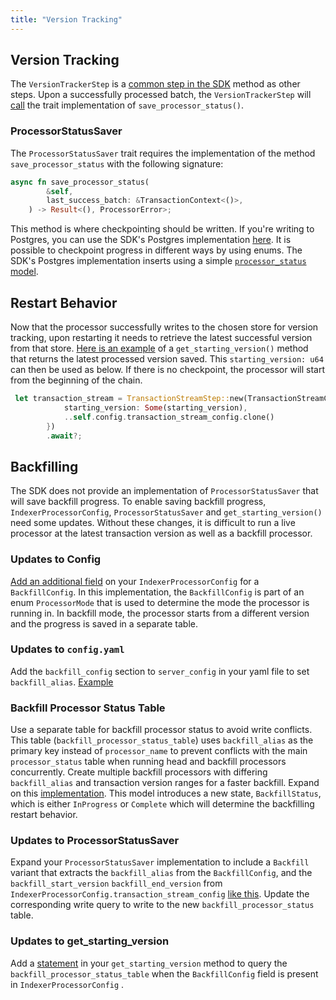 ```yaml
---
title: "Version Tracking"
---
```


## Version Tracking

The `VersionTrackerStep` is a [common step in the SDK](https://github.com/aptos-labs/aptos-indexer-processors-v2/blob/main/processor/src/processors/events/events_processor.rs#L125) method as other steps.  Upon a successfully processed batch, the `VersionTrackerStep` will [call](https://github.com/aptos-labs/aptos-indexer-processor-sdk/blob/main/aptos-indexer-processors-sdk/sdk/src/common_steps/version_tracker_step.rs#L57) the trait implementation of `save_processor_status()`.

### ProcessorStatusSaver

The `ProcessorStatusSaver` trait requires the implementation of the method `save_processor_status` with the following signature:

```rust
async fn save_processor_status(
        &self,
        last_success_batch: &TransactionContext<()>,
    ) -> Result<(), ProcessorError>;
```

This method is where checkpointing should be written.
If you're writing to Postgres, you can use the SDK's Postgres implementation [here](https://github.com/aptos-labs/aptos-indexer-processor-sdk/blob/main/aptos-indexer-processors-sdk/sdk/src/postgres/utils/checkpoint.rs#L66).
It is possible to checkpoint progress in different ways by using enums.
The SDK's Postgres implementation inserts using a simple [`processor_status` model](https://github.com/aptos-labs/aptos-indexer-processor-sdk/blob/main/aptos-indexer-processors-sdk/sdk/src/postgres/models/processor_status.rs).

## Restart Behavior

Now that the processor successfully writes to the chosen store for version tracking, upon restarting it needs to retrieve the latest successful version from that store.
[Here is an example](https://github.com/aptos-labs/aptos-indexer-processor-sdk/blob/main/aptos-indexer-processors-sdk/sdk/src/postgres/utils/checkpoint.rs#L118) of a `get_starting_version()` method that returns the latest processed version saved.
This `starting_version: u64` can then be used as below.
If there is no checkpoint, the processor will start from the beginning of the chain.

```rust
 let transaction_stream = TransactionStreamStep::new(TransactionStreamConfig {
            starting_version: Some(starting_version),
            ..self.config.transaction_stream_config.clone()
        })
        .await?;
```

## Backfilling

The SDK does not provide an implementation of `ProcessorStatusSaver` that will save backfill progress.
To enable saving backfill progress, `IndexerProcessorConfig`, `ProcessorStatusSaver` and `get_starting_version()` need some updates.
Without these changes, it is difficult to run a live processor at the latest transaction version as well as a backfill processor.

### Updates to Config

[Add an additional field](https://github.com/aptos-labs/aptos-indexer-processors-v2/blob/main/processor/src/config/processor_mode.rs#L29) on your `IndexerProcessorConfig` for a `BackfillConfig`.
In this implementation, the `BackfillConfig` is part of an enum `ProcessorMode` that is used to determine the mode the processor is running in.
In backfill mode, the processor starts from a different version and the progress is saved in a separate table.

### Updates to `config.yaml`

Add the `backfill_config` section to `server_config` in your yaml file to set `backfill_alias`. [Example](https://github.com/aptos-labs/aptos-indexer-processors-v2/blob/main/processor/example-backfill-config.yaml)

### Backfill Processor Status Table

Use a separate table for backfill processor status to avoid write conflicts. This table (`backfill_processor_status_table`) uses `backfill_alias` as the primary key instead of `processor_name` to prevent conflicts with the main `processor_status` table when running head and backfill processors concurrently.
Create multiple backfill processors with differing `backfill_alias` and transaction version ranges for a faster backfill.
Expand on this [implementation](https://github.com/aptos-labs/aptos-indexer-processors-v2/blob/main/processor/src/db/backfill_processor_status.rs).
This model introduces a new state, `BackfillStatus`, which is either `InProgress` or `Complete` which will determine the backfilling restart behavior.

### Updates to ProcessorStatusSaver

Expand your `ProcessorStatusSaver` implementation to include a `Backfill` variant that extracts the `backfill_alias` from the `BackfillConfig`, and the `backfill_start_version` `backfill_end_version` from `IndexerProcessorConfig.transaction_stream_config` [like this](https://github.com/aptos-labs/aptos-indexer-processors-v2/blob/main/processor/src/processors/processor_status_saver.rs#L96).
Update the corresponding write query to write to the new `backfill_processor_status` table.

### Updates to get\_starting\_version

Add a [statement](https://github.com/aptos-labs/aptos-indexer-processors-v2/blob/main/processor/src/processors/processor_status_saver.rs#L190) in your `get_starting_version` method to query the `backfill_processor_status_table` when the `BackfillConfig` field is present in `IndexerProcessorConfig` .
